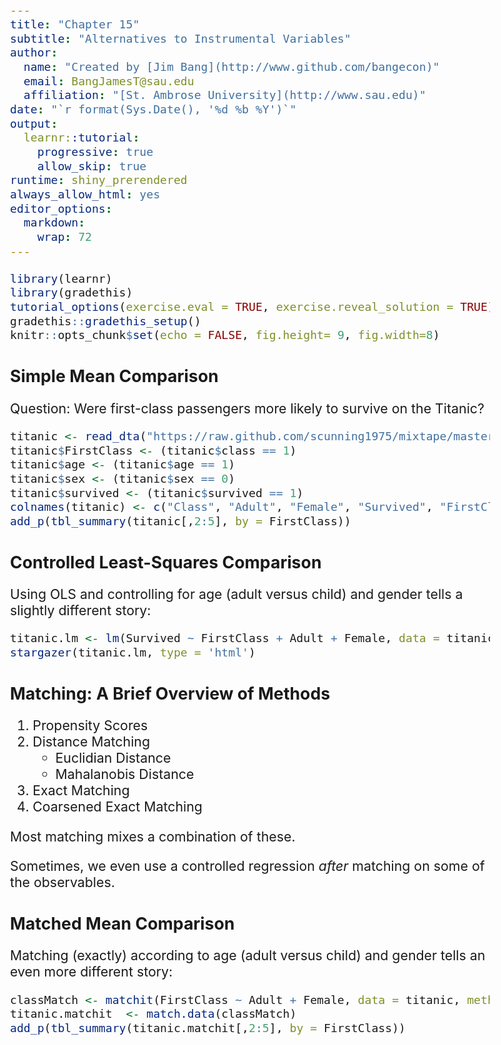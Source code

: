 ```yaml
---
title: "Chapter 15"
subtitle: "Alternatives to Instrumental Variables"
author: 
  name: "Created by [Jim Bang](http://www.github.com/bangecon)"
  email: BangJamesT@sau.edu
  affiliation: "[St. Ambrose University](http://www.sau.edu)"
date: "`r format(Sys.Date(), '%d %b %Y')`"
output: 
  learnr::tutorial:
    progressive: true
    allow_skip: true
runtime: shiny_prerendered
always_allow_html: yes
editor_options: 
  markdown: 
    wrap: 72
---
```


<style type="text/css">
h1{font-size: 24pt}
h2{font-size: 20pt}
h3{font-size: 18pt}
h4,h5,h6{font-size: 16pt}
body{font-size: 16pt}
</style>

```r
library(learnr)
library(gradethis)
tutorial_options(exercise.eval = TRUE, exercise.reveal_solution = TRUE)
gradethis::gradethis_setup()
knitr::opts_chunk$set(echo = FALSE, fig.height= 9, fig.width=8)
```

## Simple Mean Comparison

Question: Were first-class passengers more likely to survive on the Titanic? 

```r
titanic <- read_dta("https://raw.github.com/scunning1975/mixtape/master/titanic.dta") 
titanic$FirstClass <- (titanic$class == 1)
titanic$age <- (titanic$age == 1)
titanic$sex <- (titanic$sex == 0)
titanic$survived <- (titanic$survived == 1)
colnames(titanic) <- c("Class", "Adult", "Female", "Survived", "FirstClass")
add_p(tbl_summary(titanic[,2:5], by = FirstClass))
```

## Controlled Least-Squares Comparison

Using OLS and controlling for age (adult versus child) and gender tells a slightly different story: 

```r
titanic.lm <- lm(Survived ~ FirstClass + Adult + Female, data = titanic)
stargazer(titanic.lm, type = 'html')
```

## Matching: A Brief Overview of Methods

1. Propensity Scores
2. Distance Matching
    - Euclidian Distance
    - Mahalanobis Distance
3. Exact Matching
4. Coarsened Exact Matching

Most matching mixes a combination of these. 

Sometimes, we even use a controlled regression *after* matching on some of the observables.

## Matched Mean Comparison

Matching (exactly) according to age (adult versus child) and gender tells an even more different story: 

```r
classMatch <- matchit(FirstClass ~ Adult + Female, data = titanic, method = 'nearest')
titanic.matchit  <- match.data(classMatch)
add_p(tbl_summary(titanic.matchit[,2:5], by = FirstClass))
```

